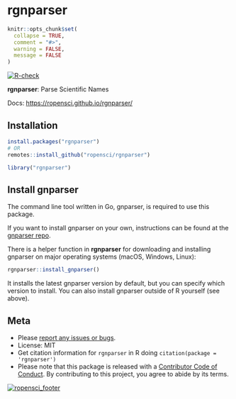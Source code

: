 rgnparser
=========

```r
knitr::opts_chunk$set(
  collapse = TRUE,
  comment = "#>",
  warning = FALSE,
  message = FALSE
)
```

[![R-check](https://github.com/ropensci/rgnparser/workflows/R-check/badge.svg)](https://github.com/ropensci/rgnparser/actions/)

**rgnparser**: Parse Scientific Names

Docs: <https://ropensci.github.io/rgnparser/>

## Installation

```r
install.packages("rgnparser")
# OR
remotes::install_github("ropensci/rgnparser")
```

```r
library("rgnparser")
```

## Install gnparser

The command line tool written in Go, gnparser, is required to use this package.

If you want to install gnparser on your own, instructions can be found at the [gnparser repo][gnparser].

There is a helper function in **rgnparser** for downloading and installing gnparser on major
operating systems (macOS, Windows, Linux):

```r
rgnparser::install_gnparser()
```

It installs the latest gnparser version by default, but you can specify which 
version to install. You can also install gnparser outside of R yourself (see above).


## Meta

* Please [report any issues or bugs](https://github.com/ropensci/rgnparser/issues).
* License: MIT
* Get citation information for `rgnparser` in R doing `citation(package = 'rgnparser')`
* Please note that this package is released with a [Contributor Code of Conduct](https://ropensci.org/code-of-conduct/). By contributing to this project, you agree to abide by its terms.

[![ropensci_footer](https://ropensci.org/public_images/github_footer.png)](https://ropensci.org)

[gnparser]: https://gitlab.com/gogna/gnparser
